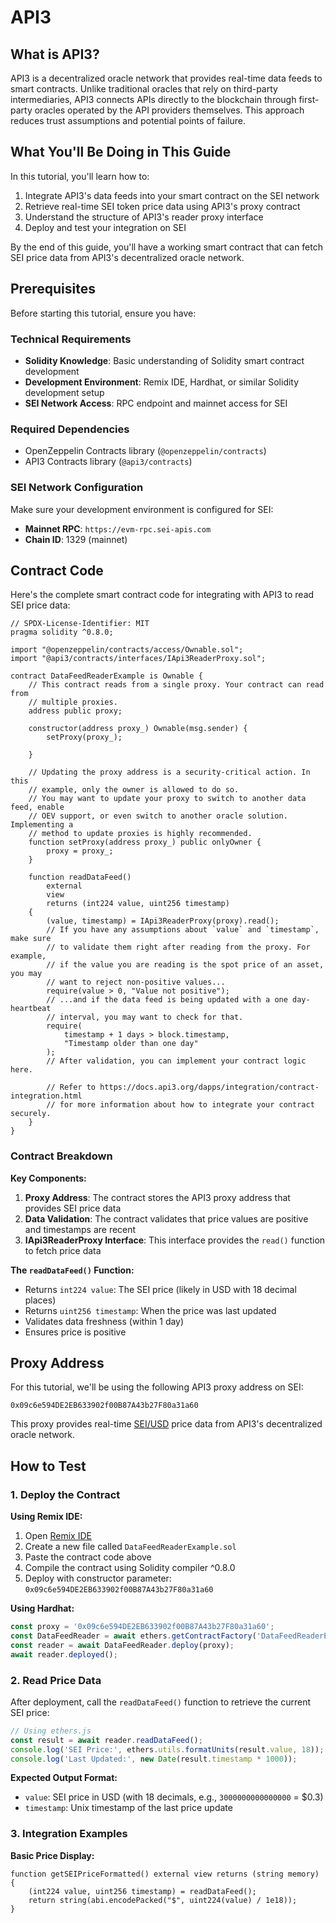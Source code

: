 # API3

## What is API3?

API3 is a decentralized oracle network that provides real-time data feeds to smart contracts. Unlike traditional oracles that rely on third-party intermediaries, API3 connects APIs directly to the blockchain through first-party oracles operated by the API providers themselves. This approach reduces trust assumptions and potential points of failure.

## What You'll Be Doing in This Guide

In this tutorial, you'll learn how to:

1. Integrate API3's data feeds into your smart contract on the SEI network
2. Retrieve real-time SEI token price data using API3's proxy contract
3. Understand the structure of API3's reader proxy interface
4. Deploy and test your integration on SEI

By the end of this guide, you'll have a working smart contract that can fetch SEI price data from API3's decentralized oracle network.

## Prerequisites

Before starting this tutorial, ensure you have:

### Technical Requirements

- **Solidity Knowledge**: Basic understanding of Solidity smart contract development
- **Development Environment**: Remix IDE, Hardhat, or similar Solidity development setup
- **SEI Network Access**: RPC endpoint and mainnet access for SEI

### Required Dependencies

- OpenZeppelin Contracts library (`@openzeppelin/contracts`)
- API3 Contracts library (`@api3/contracts`)

### SEI Network Configuration

Make sure your development environment is configured for SEI:

- **Mainnet RPC**: `https://evm-rpc.sei-apis.com`
- **Chain ID**: 1329 (mainnet)

## Contract Code

Here's the complete smart contract code for integrating with API3 to read SEI price data:

```solidity
// SPDX-License-Identifier: MIT
pragma solidity ^0.8.0;

import "@openzeppelin/contracts/access/Ownable.sol";
import "@api3/contracts/interfaces/IApi3ReaderProxy.sol";

contract DataFeedReaderExample is Ownable {
    // This contract reads from a single proxy. Your contract can read from
    // multiple proxies.
    address public proxy;

    constructor(address proxy_) Ownable(msg.sender) {
        setProxy(proxy_);

    }

    // Updating the proxy address is a security-critical action. In this
    // example, only the owner is allowed to do so.
    // You may want to update your proxy to switch to another data feed, enable
    // OEV support, or even switch to another oracle solution. Implementing a
    // method to update proxies is highly recommended.
    function setProxy(address proxy_) public onlyOwner {
        proxy = proxy_;
    }

    function readDataFeed()
        external
        view
        returns (int224 value, uint256 timestamp)
    {
        (value, timestamp) = IApi3ReaderProxy(proxy).read();
        // If you have any assumptions about `value` and `timestamp`, make sure
        // to validate them right after reading from the proxy. For example,
        // if the value you are reading is the spot price of an asset, you may
        // want to reject non-positive values...
        require(value > 0, "Value not positive");
        // ...and if the data feed is being updated with a one day-heartbeat
        // interval, you may want to check for that.
        require(
            timestamp + 1 days > block.timestamp,
            "Timestamp older than one day"
        );
        // After validation, you can implement your contract logic here.

        // Refer to https://docs.api3.org/dapps/integration/contract-integration.html
        // for more information about how to integrate your contract securely.
    }
}
```

### Contract Breakdown

**Key Components:**

1. **Proxy Address**: The contract stores the API3 proxy address that provides SEI price data
2. **Data Validation**: The contract validates that price values are positive and timestamps are recent
3. **IApi3ReaderProxy Interface**: This interface provides the `read()` function to fetch price data

**The `readDataFeed()` Function:**

- Returns `int224 value`: The SEI price (likely in USD with 18 decimal places)
- Returns `uint256 timestamp`: When the price was last updated
- Validates data freshness (within 1 day)
- Ensures price is positive

## Proxy Address

For this tutorial, we'll be using the following API3 proxy address on SEI:

```
0x09c6e594DE2EB633902f00B87A43b27F80a31a60
```

This proxy provides real-time [SEI/USD](https://market.api3.org/sei/sei-usd/integrate) price data from API3's decentralized oracle network.

## How to Test

### 1. Deploy the Contract

**Using Remix IDE:**

1. Open [Remix IDE](https://remix.ethereum.org/)
2. Create a new file called `DataFeedReaderExample.sol`
3. Paste the contract code above
4. Compile the contract using Solidity compiler ^0.8.0
5. Deploy with constructor parameter: `0x09c6e594DE2EB633902f00B87A43b27F80a31a60`

**Using Hardhat:**

```javascript
const proxy = '0x09c6e594DE2EB633902f00B87A43b27F80a31a60';
const DataFeedReader = await ethers.getContractFactory('DataFeedReaderExample');
const reader = await DataFeedReader.deploy(proxy);
await reader.deployed();
```

### 2. Read Price Data

After deployment, call the `readDataFeed()` function to retrieve the current SEI price:

```javascript
// Using ethers.js
const result = await reader.readDataFeed();
console.log('SEI Price:', ethers.utils.formatUnits(result.value, 18));
console.log('Last Updated:', new Date(result.timestamp * 1000));
```

**Expected Output Format:**

- `value`: SEI price in USD (with 18 decimals, e.g., `3000000000000000` = $0.3)
- `timestamp`: Unix timestamp of the last price update

### 3. Integration Examples

**Basic Price Display:**

```solidity
function getSEIPriceFormatted() external view returns (string memory) {
    (int224 value, uint256 timestamp) = readDataFeed();
    return string(abi.encodePacked("$", uint224(value) / 1e18));
}
```
